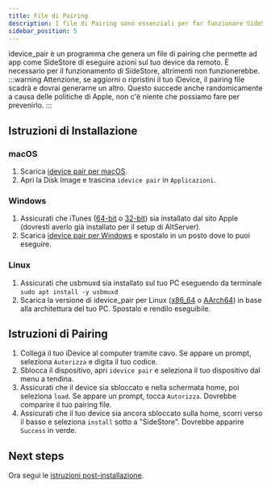 ```yaml
---
title: File di Pairing
description: I file di Pairing sono essenziali per far funzionare SideStore.
sidebar_position: 5
---
```


idevice_pair è un programma che genera un file di pairing che permette ad app come SideStore di eseguire azioni sul tuo device da remoto. È necessario per il funzionamento di SideStore, altrimenti non funzionerebbe.
:::warning
Attenzione, se aggiorni o ripristini il tuo iDevice, il pairing file scadrà e dovrai generarne un altro. Questo succede anche randomicamente a causa delle politiche di Apple, non c'è niente che possiamo fare per prevenirlo.
:::

## Istruzioni di Installazione

### macOS

1. Scarica [idevice pair per macOS](https://github.com/jkcoxson/idevice_pair/releases/latest/download/idevice_pair--macos-universal.dmg).
2. Apri la Disk Image e trascina `idevice pair` in `Applicazioni`.

### Windows

1. Assicurati che iTunes ([64-bit](https://apple.com/itunes/download/win64) o [32-bit](https://apple.com/itunes/download/win32)) sia installato dal sito Apple (dovresti averlo già installato per il setup di AltServer).
2. Scarica [idevice pair per Windows](https://github.com/jkcoxson/idevice_pair/releases/latest/download/idevice_pair--windows-x86_64.exe) e spostalo in un posto dove lo puoi eseguire.

### Linux

1. Assicurati che usbmuxd sia installato sul tuo PC eseguendo da terminale `sudo apt install -y usbmuxd`
2. Scarica la versione di idevice_pair per Linux ([x86_64](https://github.com/jkcoxson/idevice_pair/releases/latest/download/idevice_pair--linux-x86_64.AppImage) o [AArch64](https://github.com/jkcoxson/idevice_pair/releases/latest/download/idevice_pair--linux-aarch64.AppImage)) in base alla architettura del tuo PC. Spostalo e rendilo eseguibile.

## Istruzioni di Pairing

1. Collega il tuo iDevice al computer tramite cavo. Se appare un prompt, seleziona `Autorizza` e digita il tuo codice.
2. Sblocca il dispositivo, apri `idevice pair` e seleziona il tuo dispositivo dal menu a tendina.
3. Assicurati che il device sia sbloccato e nella schermata home, poi seleziona `load`. Se appare un prompt, tocca `Autorizza`. Dovrebbe comparire il tuo pairing file.
4. Assicurati che il tuo device sia ancora sbloccato sulla home, scorri verso il basso e seleziona `install` sotto a "SideStore". Dovrebbe apparire `Success` in verde.

## Next steps
Ora segui le [istruzioni post-installazione](post-install).
